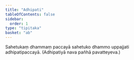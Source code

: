 ```yaml
---
title: "Adhipati"
tableOfContents: false
sidebar:
  order: 1
type: "tipitaka"
basket: "ab"
---
```



<DynamicBreadcrumb />

<Division number="77">

<Paragraph number="213">
Sahetukaṃ dhammaṃ paccayā sahetuko dhammo uppajjati adhipatipaccayā. (Adhipatiyā nava pañhā pavatteyeva.)
</Paragraph>
</Division>